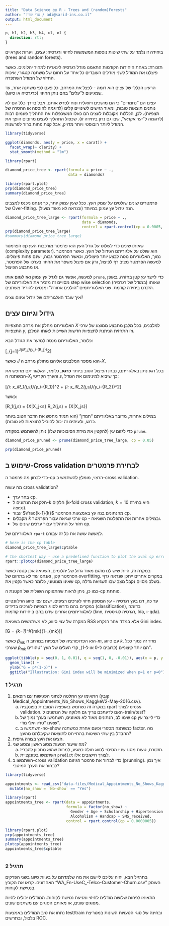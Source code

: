 ```yaml
---
title: "Data Science עם R - Trees and (random)Forests"
author: "עדי שריד / adi@sarid-ins.co.il"
output: html_document
---
```

```css
p, h1, h2, h3, h4, ul, ol {
  direction: rtl;
}
```

ביחידה זו נלמד על שתי שיטות נוספות המשמשות לחיזוי ורגרסיה: עצים, ויערות אקראיים (trees and random forests).

תזכורת: באחת היחידות הקודמות התאמנו מודל רגרסיה לינארית למחיר יהלומים. כאשר פיצלנו את המודל לשני מודלים העובדים כל אחד על תחום של משתנה קטגורי, איכות החיזוי של המודל השתפרה.

הרעיון הכללי של עצים הוא דומה - לפצל את המרחב, כל פעם לפי משתנה אחר, עד שמגיעים ל"עלים" בהם ניתן החיזוי (כרגרסיה או סיווג).

עצים הם "נחמדים" כי הם מושכים ויזואלית ונוח לפרש אותם, אבל בדרך כלל הם לא נותנים תוצאות טובות, ומאוד רגישים לשינויים קלים (לדוגמה להוספה או החסרה של תצפיות). לכן, הכללות מקובלות לעצים הם כאלו המשכפלות את התהליך פעמים רבות (לדוגמה ל"יער אקראי", שבו גם נדון ביחידה זו). שכפול התהליך לעצים מרובים הופך את המודל ליותר רובוסטי ויותר מדויק, אבל קצת פחות ברור לפרשנות.

```r

library(tidyverse)

ggplot(diamonds, aes(y = price, x = carat)) + 
  facet_wrap(~ clarity) + 
  stat_smooth(method = "lm")

library(rpart)

diamond_price_tree <- rpart(formula = price ~ ., 
                            data = diamonds)

library(rpart.plot)
prp(diamond_price_tree)
summary(diamond_price_tree)
```

פרמטרים שונים שולטים על עומק העץ. ככל שעץ עמוק יותר, כך אנחנו ניכנס למצבים של Over-fitting. הנה גידול עץ עמוק במיוחד (וכנראה לא מאוד מועיל).
```r
diamond_price_tree_large <- rpart(formula = price ~ ., 
                                  data = diamonds,
                                  control = rpart.control(cp = 0.0005, xval = 10))
prp(diamond_price_tree_large)
#summary(diamond_price_tree_large)

```

הפרמטר cp שאותו שינינו כדי לשלוט על גודל העץ הוא פרמטר מורכבות העץ (complexity parameter). הוא שולט על אלגוריתם הגידול של העץ. כאשר הפרמטר נמוך, האלגוריתם נוטה לבצע יותר פיצולים, וכאשר הפרמטר גבוה, ישנם פחות פיצולים. למעשה הפרמטר מציב רף לפיצול, ורק אם פיצול משפר את החיזוי בערכו של הפרמטר, אז מתבצע הפיצול.

למעשה, אפשר גם לגדל עץ עמוק ואז לגזום אותו `prune`, כדי לייצר עץ קטן בחזרה. באופן מסויים זה מזכיר את האלגוריתם של step wise selection (במודל של רגרסיה) שאותו הזכרנו ביחידה קודמת. שני האלגוריתמים "הולכים אחורה" ומנסים להוריד משתנים.

איך עובד האלגוריתם של גידול וגיזום עצים?

## גידול וגיזום עצים

האלגוריתם מחלק את מרחב התצפיות $X$ למלבנים, בכל מלבן מתבצע ממוצע של ערכי התצפיות $y$, וזו התחזית הניתנת לתצפיות חדשות השייכות לאותו המלבן.

כלומר, האלגוריתם מנסה למזער את הגודל הבא:

\[\sum_{j=1}^J\sum_{i\in R_j}\left(y_i-\hat{y}_{R_j}\right)^2\]

כאשר $J$ הוא מספר המלבנים אליהם מחולק מרחב ה-$X$.

בכל רגע נתון באלגוריתם, נבחן הפיצול הטוב ביותר **כרגע**, כלומר, האלגוריתם מחפש את המשתנה ה-$X_j$ והערך הקריטי $s$, כך שיביא למינימום את הגודל:

\[\sum_{i: x_i\in R_1(j,s)}\left(y_i-\hat{y}_{R_1}\right)^2 + \sum_{i: x_i\in R_2(j,s)}\left(y_i-\hat{y}_{R_2}\right)^2\]

כאשר:

\[R_1(j,s) = \left\{X|X_j<s\right\} \text{ and } R_2(j,s) = \left\{X|X_j\geq s\right\}\]

במילים אחרות, מדובר באלגוריתם "חמדן" (הוא תמיד מחפש את הדבר הטוב ביותר כרגע, ולעיתים זה יכול להוביל לתוצאות לא טובות).

כדי לגזום עץ (להקטין את מידת הסיבוכיות שלו) ניתן להשתמש בפקודה `prune`.

```r

diamond_price_pruned <- prune(diamond_price_tree_large, cp = 0.05)

prp(diamond_price_pruned)

```

## שימוש ב-Cross validation לבחירת פרמטרים

כדי לבחון מה פרמטר ה-cp הרצוי, מומלץ להשתמש ב-cross validation.

מה עושה cross validation?

   * בחר ערך cp.
   * חלק את הנתונים ל-k חלקים (k-fold cross validation, $k=10$ היא בחירה נפוצה).
   * עבור $\frac{k-1}{k}$ מהנתונים בנה עץ באמצעות הפרמטר cp.
   * מקבלים $k$ ערכי שגיאה עבור הפרמטר cp - ובמילים אחרות את התפלגות השגיאה.
   * חזור על התהליך עבור ערכים שונים של cp.

האלגוריתם של `rpart` למעשה עושה את כל זה עבורנו.

```r

# here is the cp table
diamond_price_tree_large$cptable

# the shortest way - use a predefined function to plot the xval cp errors
rpart::plotcp(diamond_price_tree_large)

```

במקרה זה, היות שיש לנו מדגם מאוד גדול של יהלומים, השגיאה אכן קטנה כאשר הפרמטר קטן, ואנחנו עוד לא בתחום של overfitting. במקרים אחרים ייתכן שנראה גרף שאינו מונוטוני, כלומר כאשר נקטין את cp, בשלב מסוים נקבל מצב שבו השגיאה גדלה.

כמו כן, ניתן לראות שהתפוקה השולית של הקטנת ה-cp פוחתת.

עד כה, דנו בעץ רגרסיה - עץ המספק חיזוי לערכים רציפים. ישנם עצי סיווג הרלוונטיים במקרים בהם נדרש לסווג תצפיות לערכים בדידים (classification), בדומה לאלגוריתמים אחרים שדנו בהם ביחידות קודמות (knn, רגרסיה לוגיסטית, lda, ו-qda). 

במקרה של עצי סיווג, לא משתמשים בשגיאת RSS אלא במדד אחר הנקרא Gini index.

\[G = \sum_{k=1}^K\hat{p}_{mk}(1-\hat{p}_{mk})\]

כאשר $\hat{p}_{mk}$ הוא הפרופורציה של תצפיות במרחב ה-$m$, עם סיווג $k$. מדד זה נמוך ככל שערכי $\hat{p}_{mk}$ הם יותר קיצוניים (קרובים ל-0 או ל-1), קרי העלים של העץ "טהורים".

```r

ggplot(tibble(p = seq(0, 1, 0.01), q = seq(1, 0, -0.01)), aes(x = p, y = p*q)) + 
  geom_line() + 
  ylab("G = p*(1-p)") +
  ggtitle("Illustration: Gini index will be minimized when p=1 or p=0")

```

### תרגיל 1

   1. התאימו עץ החלטה לנתוני הפגישות עם רופאים (קובץ Medical_Appointments_No_Shows_KaggkeV2-May-2016.csv).
      a. במקרה זה נשתמש באופציה המובנית בפונקציה rpart לצורך cross validation. האם לדעתכם צריך גם חלוקה של הנתונים ל-train/test?
      b. שימו לב, הנתונים מאוד לא מאוזנים, השתמשו בערך נמוך של cp כדי לייצר עץ שאינו "טריוויאלי מדי".
      c. השתמשו ב-no-show כמשתנה מספרי ופעם אחרת כמשתנה factor. מה ההבדל בין שתי השיטות בהתייחס לתוצאות שקיבלתם מהעץ?
   2. הציגו את העץ בצורה גרפית.
   3. מה שיעור הטעות מסוג ראשון ומסוג שני?
      a. תזכורת, טעות מסוג שני: הסיכוי לסווג חולה כמגיע, למרות שהוא מתכוון להבריז.
      b. השתמשו בפונקציית `predict` לצורך חישובים אלו.
   4. השתמשו ב-cross validation כדי לבחור את פרמטר הגיזום (prunning). איך נכון לבחור את הערך המיטבי?

```r

library(tidyverse)

appointments <- read_csv("data-files/Medical_Appointments_No_Shows_KaggleV2-May-2016.csv") %>%
  mutate(no_show = `No-show` == "Yes")

library(rpart)
appointments_tree <- rpart(data = appointments,
                           formula = factor(no_show) ~ 
                             Gender + Age + Scholarship + Hipertension + Diabetes +
                             Alcoholism + Handcap + SMS_received,
                           control = rpart.control(cp = 0.0000005))

library(rpart.plot)
prp(appointments_tree)
summary(appointments_tree)
plotcp(appointments_tree)
appointments_tree$cptable



```

### תרגיל 2

בתרגיל הבא, יהיה עליכם ליישם את מה שלמדתם על בעיות סיווג בשני הפרקים האחרונים.
קראו את הקובץ "WA_Fn-UseC_-Telco-Customer-Churn.csv" העוסק בנטישת לקוחות.

התאימו לפחות שלושה מודלים לחיזוי ומניעת נטישת לקוחות. המודלים יכולים להיות מסוגים שונים, או מאותם הסוגים עם משתנים שונים. 

נתחו את טיב המודלים באמצעות test/train ובחינה של סוגי הטעויות השונות במטריצת בלבול, ובתרשים ROC.

